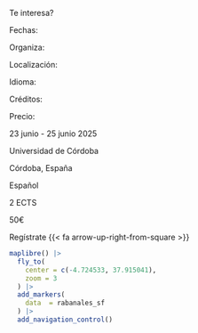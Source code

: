 ::::::::::: mapcard
:::::::::: grid
::::::::: {.g-col-12 .g-col-lg-6}
::: mapcard__title
Te interesa?
:::

:::::: grid
::: {.g-col-4 .mapcard__opts}
Fechas:

Organiza:

Localización:

Idioma:

Créditos:

Precio:
:::

::: {.g-col-8 .mapcard__answ}
23 junio - 25 junio 2025

Universidad de Córdoba

Córdoba, España

Español

2 ECTS

50€
:::

::: {.g-col-12 .mapcard__btn .btn}
Regístrate {{< fa arrow-up-right-from-square >}}
:::
::::::

:::::::::

::: {.g-col-12 .g-col-lg-6 .mapcard__map}
```r
maplibre() |> 
  fly_to(
    center = c(-4.724533, 37.915041),
    zoom = 3
  ) |>
  add_markers(
    data  = rabanales_sf
  ) |>
  add_navigation_control()
```
:::
::::::::::
:::::::::::
